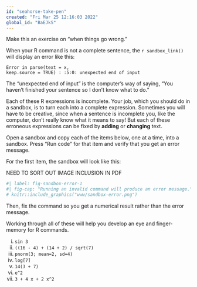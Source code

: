 ```yaml
---
id: "seahorse-take-pen"
created: "Fri Mar 25 12:16:03 2022"
global_id: "BaEJkS"
---
```



::: {.underconstruction}
Make this an exercise on "when things go wrong."
:::

When your R command is not a complete sentence, the `r sandbox_link()` will display an error like this:

<span style="font-color: red;"><code>Error in parse(text = x, keep.source = TRUE) : <text>:5:0: unexpected end of input </code></span>

The "unexpected end of input" is the computer's way of saying, "You haven't finished your sentence so I don't know what to do."

Each of these R expressions is incomplete. Your job, which you should do in a sandbox, is to turn each into a complete expression. Sometimes you will have to be creative, since when a sentence is incomplete you, like the computer, don't really know what it means to say! But each of these erroneous expressions can be fixed by **adding** or **changing** text.

Open a sandbox and copy each of the items below, one at a time, into a sandbox. Press "Run code" for that item and verify that you get an error message. 

For the first item, the sandbox will look like this:

NEED TO SORT OUT IMAGE INCLUSION IN PDF
```r
#| label: fig-sandbox-error-1
#| fig-cap: "Running an invalid command will produce an error message." 
# knitr::include_graphics("www/sandbox-error.png")
```

Then, fix the command so you get a numerical result rather than the error message.

Working through all of these will help you develop an eye and finger-memory for R commands.

i.  `sin 3`
iv. `((16 - 4) + (14 + 2) / sqrt(7)`
v. `pnorm(3; mean=2, sd=4)`
vi. `log[7]`
vii. `14(3 + 7)`
viii. `e^2`
ix. `3 + 4 x + 2 x^2`
